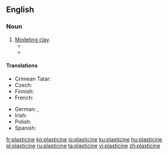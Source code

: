 {{also|Plasticine}}
==English==
{{wikipedia}}

===Noun===
{{en-noun}}

# [[Modeling clay]].
#* {{quote-book|year=1909|title=The Teaching of Geography|author=William James Sutherland|url=http://books.google.com/books?id=TVgmAAAAMAAJ&pgis=1
|passage=Models; how to make paper pulp models; salt and flour models; sand models; plasticine models; chalk and pencil models.}}
#* {{quote-book|year=1920|author=D. H. Lawrence|title=[[S:Women in Love/Chapter XVI|Women in Love]]
|passage=Hermione Roddice suggested we should ask Gudrun to teach her to draw and to model in clay. You know Winnie is astonishingly clever with that plasticine stuff. Hermione declares she is an artist.}}

====Translations====
{{trans-top|modeling clay}}
* Crimean Tatar: {{t|crh|plastilin}}
* Czech: {{t|cs|plastelína|f}}
* Finnish: {{t+|fi|muovailuvaha}}
* French: {{t+|fr|pâte à modeler|f}}
{{trans-mid}}
* German: {{t+|de|Knete|f}}, {{t+|de|Knetmasse|f}}
* Irish: {{t|ga|márla|m}}
* Polish: {{t+|pl|plastelina|f}}
* Spanish: {{t|es|plastilina|f}}
{{trans-bottom}}

[[fr:plasticine]]
[[ko:plasticine]]
[[io:plasticine]]
[[ku:plasticine]]
[[hu:plasticine]]
[[pl:plasticine]]
[[ru:plasticine]]
[[ta:plasticine]]
[[vi:plasticine]]
[[zh:plasticine]]